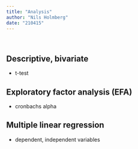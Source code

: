 ```yaml
---
title: "Analysis"
author: "Nils Holmberg"
date: "210415"
---
```

<br/>

## Descriptive, bivariate
- t-test

## Exploratory factor analysis (EFA)
- cronbachs alpha

## Multiple linear regression
- dependent, independent variables

